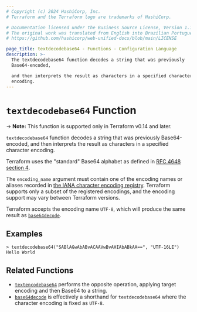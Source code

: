 ```yaml
---
# Copyright (c) 2024 HashiCorp, Inc.
# Terraform and the Terraform logo are trademarks of HashiCorp.

# Documentation licensed under the Business Source License, Version 1.1.
# The original work was translated from English into Brazilian Portuguese.
# https://github.com/hashicorp/web-unified-docs/blob/main/LICENSE

page_title: textdecodebase64 - Functions - Configuration Language
description: >-
  The textdecodebase64 function decodes a string that was previously
  Base64-encoded,

  and then interprets the result as characters in a specified character
  encoding.
---
```


# `textdecodebase64` Function

-> **Note:** This function is supported only in Terraform v0.14 and later.

`textdecodebase64` function decodes a string that was previously Base64-encoded,
and then interprets the result as characters in a specified character encoding.

Terraform uses the "standard" Base64 alphabet as defined in
[RFC 4648 section 4](https://tools.ietf.org/html/rfc4648#section-4).

The `encoding_name` argument must contain one of the encoding names or aliases
recorded in
[the IANA character encoding registry](https://www.iana.org/assignments/character-sets/character-sets.xhtml).
Terraform supports only a subset of the registered encodings, and the encoding
support may vary between Terraform versions.

Terraform accepts the encoding name `UTF-8`, which will produce the same result
as [`base64decode`](/terraform/language/functions/base64decode).

## Examples

```
> textdecodebase64("SABlAGwAbABvACAAVwBvAHIAbABkAA==", "UTF-16LE")
Hello World
```

## Related Functions

* [`textencodebase64`](/terraform/language/functions/textencodebase64) performs the opposite operation,
  applying target encoding and then Base64 to a string.
* [`base64decode`](/terraform/language/functions/base64decode) is effectively a shorthand for
  `textdecodebase64` where the character encoding is fixed as `UTF-8`.
